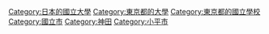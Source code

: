 {{main|一橋大學}}

[[Category:日本的國立大學|Category:日本的國立大學]]
[[Category:東京都的大學|Category:東京都的大學]]
[[Category:東京都的國立學校|Category:東京都的國立學校]]
[[Category:國立市|Category:國立市]]
[[Category:神田|Category:神田]]
[[Category:小平市|Category:小平市]]